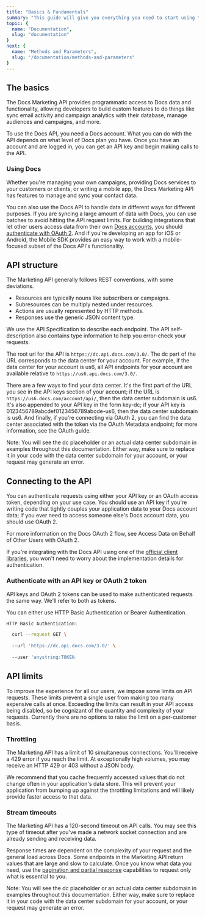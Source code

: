 ```yaml
---
title: "Basics & Fundamentals"
summary: "This guide will give you everything you need to start using the Docs Marketing API to manage audiences, control automation workflows, sync email activity with your database, and more."
topic: {
  name: "Documentation",
  slug: "documentation"
}
next: {
  name: "Methods and Parameters",
  slug: "/documentation/methods-and-parameters"   
}
---
```


## The basics

The Docs Marketing API provides programmatic access to Docs data and functionality, allowing developers to build custom features to do things like sync email activity and campaign analytics with their database, manage audiences and campaigns, and more.

To use the Docs API, you need a Docs account. What you can do with the API depends on what level of Docs plan you have. Once you have an account and are logged in, you can get an API key and begin making calls to the API.

### Using Docs

Whether you're managing your own campaigns, providing Docs services to your customers or clients, or writing a mobile app, the Docs Marketing API has features to manage and sync your contact data.

You can also use the Docs API to handle data in different ways for different purposes. If you are syncing a large amount of data with Docs, you can use batches to avoid hitting the API request limits. For building integrations that let other users access data from their own [Docs accounts](#0), you should [authenticate with OAuth 2](#0). And if you're developing an app for iOS or Android, the Mobile SDK provides an easy way to work with a mobile-focused subset of the Docs API's functionality.

## API structure

The Marketing API generally follows REST conventions, with some deviations.

* Resources are typically nouns like subscribers or campaigns.
* Subresources can be multiply nested under resources.
* Actions are usually represented by HTTP methods.
* Responses use the generic JSON content type.

We use the API Specification to describe each endpoint. The API self-description also contains type information to help you error-check your requests.

The root url for the API is `https://dc.api.docs.com/3.0/`. The dc part of the URL corresponds to the data center for your account. For example, if the data center for your account is us6, all API endpoints for your account are available relative to `https://us6.api.docs.com/3.0/`.

There are a few ways to find your data center. It's the first part of the URL you see in the API keys section of your account; if the URL is `https://us6.docs.com/account/api/`, then the data center subdomain is us6. It's also appended to your API key in the form key-dc; if your API key is 0123456789abcdef0123456789abcde-us6, then the data center subdomain is us6. And finally, if you're connecting via OAuth 2, you can find the data center associated with the token via the OAuth Metadata endpoint; for more information, see the OAuth guide.

<Banner type="important">Note: You will see the dc placeholder or an actual data center subdomain in examples throughout this documentation. Either way, make sure to replace it in your code with the data center subdomain for your account, or your request may generate an error.</Banner>

## Connecting to the API

You can authenticate requests using either your API key or an OAuth access token, depending on your use case. You should use an API key if you're writing code that tightly couples your application data to your Docs account data; if you ever need to access someone else's Docs account data, you should use OAuth 2.

For more information on the Docs OAuth 2 flow, see Access Data on Behalf of Other Users with OAuth 2.

If you're integrating with the Docs API using one of the [official client libraries](#0), you won't need to worry about the implementation details for authentication.

### Authenticate with an API key or OAuth 2 token

API keys and OAuth 2 tokens can be used to make authenticated requests the same way. We'll refer to both as tokens.

You can either use HTTP Basic Authentication or Bearer Authentication.

```bash
HTTP Basic Authentication:

  curl --request GET \
  
  --url 'https://dc.api.docs.com/3.0/' \
  
  --user 'anystring:TOKEN
```

## API limits

To improve the experience for all our users, we impose some limits on API requests. These limits prevent a single user from making too many expensive calls at once. Exceeding the limits can result in your API access being disabled, so be cognizant of the quantity and complexity of your requests. Currently there are no options to raise the limit on a per-customer basis.

### Throttling

The Marketing API has a limit of 10 simultaneous connections. You'll receive a 429 error if you reach the limit. At exceptionally high volumes, you may receive an HTTP 429 or 403 without a JSON body.

We recommend that you cache frequently accessed values that do not change often in your application's data store. This will prevent your application from bumping up against the throttling limitations and will likely provide faster access to that data.

### Stream timeouts

The Marketing API has a 120-second timeout on API calls. You may see this type of timeout after you've made a network socket connection and are already sending and receiving data.

Response times are dependent on the complexity of your request and the general load across Docs. Some endpoints in the Marketing API return values that are large and slow to calculate. Once you know what data you need, use the [pagination and partial response](#0) capabilities to request only what is essential to you.

<Banner>Note: You will see the dc placeholder or an actual data center subdomain in examples throughout this documentation. Either way, make sure to replace it in your code with the data center subdomain for your account, or your request may generate an error.</Banner>